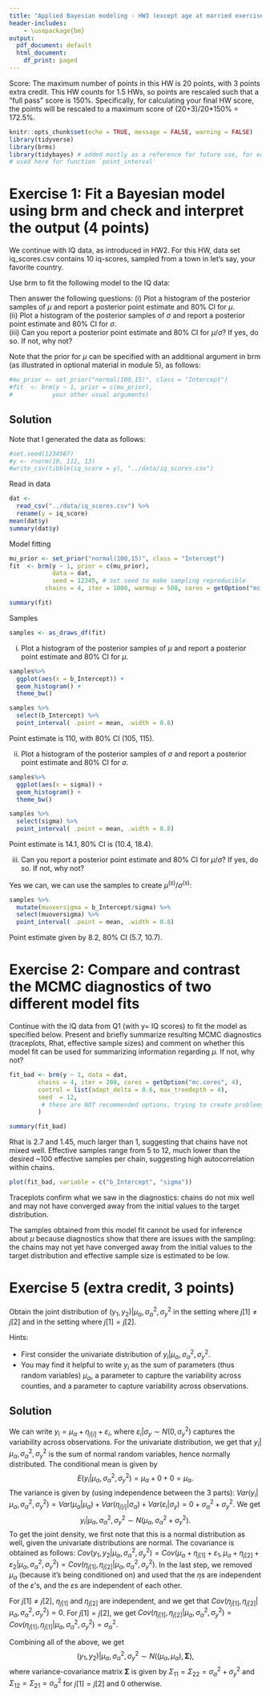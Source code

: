 ```yaml
---
title: "Applied Bayesian modeling - HW3 (except age at married exercises)"
header-includes:
    - \usepackage{bm}
output:
  pdf_document: default
  html_document:
    df_print: paged
---
```




Score: The maximum number of points in this HW is 20 points, with 3 points extra credit. This HW counts for 1.5 HWs, so points are rescaled such that a "full pass" score is 150%. Specifically, for calculating your final HW score, the points will be rescaled to a maximum score of (20+3)/20*150% = 172.5%. 



```r
knitr::opts_chunk$set(echo = TRUE, message = FALSE, warning = FALSE)
library(tidyverse)
library(brms)
library(tidybayes) # added mostly as a reference for future use, for easier manipulation of posterior samples. 
# used here for function `point_interval'
```

# Exercise 1: Fit a Bayesian model using brm and check and interpret the output (4 points)

We continue with IQ data, as introduced in HW2. For this HW, data set iq_scores.csv contains 10 iq-scores, sampled from a town in let's say, your favorite country. 

Use brm to fit the following model to the IQ data:
\begin{eqnarray*}
y_i|\theta_i, \sigma^2 &\sim& N(\theta_i, \sigma^2) \text{(independent), for } i = 1, 2, \hdots, n; \\
\mu &\sim& N(100, 15^2);\\
\sigma &\sim& \text{use the brm-default}.
\end{eqnarray*} 

Then answer the following questions:
(i) Plot a histogram of the posterior samples of $\mu$ and report a posterior point estimate and 80% CI for $\mu$.  
(ii) Plot a histogram of the posterior samples of $\sigma$ and report a posterior point estimate and 80% CI for $\sigma$.  
(iii) Can you report a posterior point estimate and 80% CI for $\mu/\sigma$? If yes, do so. If not, why not?   

Note that the prior for $\mu$ can be specified with an additional argument in brm (as illustrated in optional material in module 5), as follows:
```r
#mu_prior <- set_prior("normal(100,15)", class = "Intercept")
#fit  <- brm(y ~ 1, prior = c(mu_prior), 
#           your other usual arguments)
```



## Solution

Note that I generated the data as follows:
```r
#set.seed(1234567)
#y <- rnorm(10, 112, 13)
#write_csv(tibble(iq_score = y), "../data/iq_scores.csv")
```


Read in data 
```r
dat <- 
  read_csv("../data/iq_scores.csv") %>%
  rename(y = iq_score)
mean(dat$y)
summary(dat$y)
```

Model fitting
```r
mu_prior <- set_prior("normal(100,15)", class = "Intercept")
fit  <- brm(y ~ 1, prior = c(mu_prior), 
            data = dat,
            seed = 12345, # set seed to make sampling reproducible 
          chains = 4, iter = 1000, warmup = 500, cores = getOption("mc.cores", 4))
```

```r
summary(fit)
```

Samples
```r
samples <- as_draws_df(fit)
```



(i) Plot a histogram of the posterior samples of $\mu$ and report a posterior point estimate and 80% CI for $\mu$.  
```r
samples%>%
  ggplot(aes(x = b_Intercept)) +
  geom_histogram() +
  theme_bw()

samples %>%
  select(b_Intercept) %>%
  point_interval( .point = mean, .width = 0.8) 
```

Point estimate is 110, with 80% CI (105, 115).


(ii) Plot a histogram of the posterior samples of $\sigma$ and report a posterior point estimate and 80% CI for $\sigma$.  

```r
samples%>%
  ggplot(aes(x = sigma)) +
  geom_histogram() +
  theme_bw()

samples %>%
  select(sigma) %>%
  point_interval( .point = mean, .width = 0.8) 
```
Point estimate is 14.1, 80% CI is (10.4, 18.4). 



(iii) Can you report a posterior point estimate and 80% CI for $\mu/\sigma$? If yes, do so. If not, why not?  


Yes we can, we can use the samples to create $\mu^{(s)}/\sigma^{(s)}$:
```r
samples %>%
  mutate(muoversigma = b_Intercept/sigma) %>%
  select(muoversigma) %>% 
  point_interval( .point = mean, .width = 0.8) 

```
Point estimate given by 8.2, 80% CI (5.7, 10.7). 



# Exercise 2: Compare and contrast the MCMC diagnostics of two different model fits

Continue with the IQ data from Q1 (with y= IQ scores)  to fit the model  as specified below. Present and briefly summarize resulting MCMC diagnostics (traceplots, Rhat, effective sample sizes) and comment on whether this model fit can be used for summarizing information regarding $\mu$. If not, why not? 


```r
fit_bad <- brm(y ~ 1, data = dat,
        chains = 4, iter = 200, cores = getOption("mc.cores", 4),
        control = list(adapt_delta = 0.6, max_treedepth = 4),
        seed  = 12, 
         # these are NOT recommended options, trying to create problems here!
        )
```


```r
summary(fit_bad)
```
Rhat is 2.7 and 1.45, much larger than 1, suggesting that chains have not mixed well. Effective samples range from 5 to 12, much lower than the desired ~100 effective samples per chain, suggesting high autocorrelation within chains. 


```r
plot(fit_bad, variable = c("b_Intercept", "sigma")) 
```

Traceplots confirm what we saw in the diagnostics: chains do not mix well and may not have converged away from the initial values to the target distribution. 

The samples obtained from this model fit cannot be used for inference about $\mu$ because diagnostics show that there are issues with the sampling: the chains may not yet have converged away from the initial values to the target distribution and effective sample size is estimated to be low. 


# Exercise 5 (extra credit, 3 points)

Obtain the joint distribution of $(y_1, y_2)|\mu_{\alpha}, \sigma_{\alpha}^2, \sigma_{y}^2$ in the setting where $j[1] \neq j[2]$ and in the setting where $j[1] = j[2]$.  

Hints:  

- First consider the univariate distribution of $y_i|\mu_{\alpha}, \sigma_{\alpha}^2, \sigma_{y}^2$.  
- You may find it helpful to write $y_i$ as the sum of parameters (thus random variables) $\mu_{\alpha}$, a parameter to capture the variability across counties, and a parameter to capture variability across observations.


## Solution 
We can write $y_i = \mu_{\alpha}+ \eta_{j[i]} + \varepsilon_i$, where $\varepsilon_i|\sigma_y \sim N(0, \sigma_y^2)$ captures the variability across observations. For the univariate distribution, we get that $y_i|\mu_{\alpha}, \sigma_{\alpha}^2, \sigma_{y}^2$ is the sum of normal random variables, hence normally distributed. The conditional mean is given by
$$E(y_i|\mu_{\alpha}, \sigma_{\alpha}^2, \sigma_{y}^2) = \mu_{\alpha} + 0 +0 = \mu_{\alpha}.$$
The variance is given by (using independence between the 3 parts):
$Var(y_i|\mu_{\alpha}, \sigma_{\alpha}^2, \sigma_{y}^2) = Var(\mu_{\alpha}|\mu_{\alpha}) +  Var(\eta_{j[i]}|\sigma_{\alpha}) + Var(\varepsilon_i|\sigma_y) = 0 + \sigma_{\alpha}^2 + \sigma_y^2$. We get
$$y_i|\mu_{\alpha}, \sigma_{\alpha}^2, \sigma_{y}^2 \sim N(\mu_{\alpha}, \sigma_{\alpha}^2 + \sigma_y^2).$$
To get the joint density, we first note that this is a normal distribution as well, given the univariate distributions are normal. The covariance is obtained as follows:
$Cov(y_1, y_2|\mu_{\alpha}, \sigma_{\alpha}^2, \sigma_{y}^2) = Cov(\mu_{\alpha}+ \eta_{j[1]} + \varepsilon_1, \mu_{\alpha}+ \eta_{j[2]} + \varepsilon_2|\mu_{\alpha}, \sigma_{\alpha}^2, \sigma_{y}^2) = Cov( \eta_{j[1]} , \eta_{j[2]} |\mu_{\alpha}, \sigma_{\alpha}^2, \sigma_{y}^2)$. In the last step, we removed $\mu_{\alpha}$ (because it's being conditioned on) and used that the $\eta$s are independent of the $\varepsilon$'s, and the $\varepsilon$s are independent of each other. 


For $j[1] \neq j[2]$, $\eta_{j[1]}$ and $\eta_{j[2]}$ are independent, and we get that $Cov( \eta_{j[1]} , \eta_{j[2]} |\mu_{\alpha}, \sigma_{\alpha}^2, \sigma_{y}^2) = 0$. For $j[1] = j[2]$, we get $Cov( \eta_{j[1]} , \eta_{j[2]} |\mu_{\alpha}, \sigma_{\alpha}^2, \sigma_{y}^2) = Cov( \eta_{j[1]} , \eta_{j[1]} |\mu_{\alpha}, \sigma_{\alpha}^2, \sigma_{y}^2) = \sigma_{\alpha}^2$.

Combining all of the above, we get
$$(y_1, y_2)|\mu_{\alpha}, \sigma_{\alpha}^2, \sigma_{y}^2 \sim N((\mu_{\alpha}, \mu_{\alpha}), \bm{\Sigma}),$$
where variance-covariance matrix $\bm{\Sigma}$ is given by $\Sigma_{11} = \Sigma_{22} = \sigma_{\alpha}^2 + \sigma_y^2$ and $\Sigma_{12} = \Sigma_{21} =  \sigma_{\alpha}^2$ for $j[1] = j[2]$ and $0$ otherwise. 






